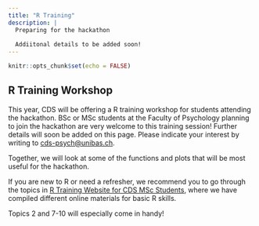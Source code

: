 ```yaml
---
title: "R Training"
description: |
  Preparing for the hackathon
  
  Addiitonal details to be added soon!
---
```


```r
knitr::opts_chunk$set(echo = FALSE)
```

## R Training Workshop

This year, CDS will be offering a R training workshop for students attending the hackathon. BSc or MSc students at the Faculty of Psychology planning to join the hackathon are very welcome to this training session! Further details will soon be added on this page. Please indicate your interest by writing to [cds-psych@unibas.ch](mailto:cds-psych@unibas.ch).

Together, we will look at some of the functions and plots that will be most useful for the hackathon. 

If you are new to R or need a refresher, we recommend you to go through the topics in [R Training Website for CDS MSc Students](https://cdsbasel.github.io/rtraining/), where we have compiled different online materials for basic R skills. 

<aside>
Topics 2 and 7-10 will especially come in handy!
</aside>